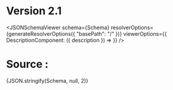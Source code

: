 
# Version 2.1

<JSONSchemaViewer schema={Schema}
              resolverOptions={generateResolverOptions({ "basePath": "/" })}
              viewerOptions={{
                    DescriptionComponent: ({ description }) => <ReactMarkdown children={description} />
              }} />

# Source :

<CodeBlock language="json-schema">{JSON.stringify(Schema, null, 2)}</CodeBlock>